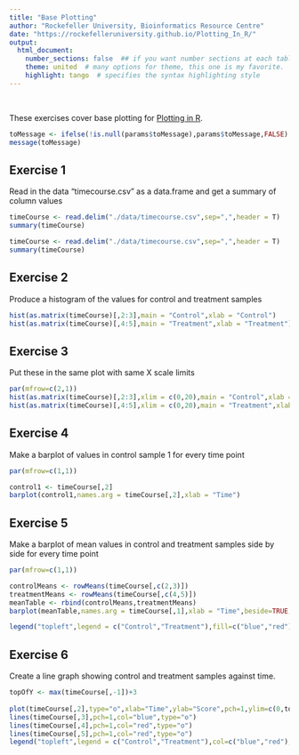 ```yaml
---
title: "Base Plotting"
author: "Rockefeller University, Bioinformatics Resource Centre"
date: "https://rockefelleruniversity.github.io/Plotting_In_R/"
output: 
  html_document:
    number_sections: false  ## if you want number sections at each table header
    theme: united  # many options for theme, this one is my favorite.
    highlight: tango  # specifies the syntax highlighting style
---
```


<p>&nbsp;</p>
These exercises cover base plotting for [Plotting in R](https://rockefelleruniversity.github.io/Plotting_In_R/). 

```r
toMessage <- ifelse(!is.null(params$toMessage),params$toMessage,FALSE)
message(toMessage)
```

## Exercise 1
Read in the data "timecourse.csv" as a data.frame and get a summary of column values

```r
timeCourse <- read.delim("./data/timecourse.csv",sep=",",header = T) 
summary(timeCourse)
```

```r
timeCourse <- read.delim("./data/timecourse.csv",sep=",",header = T) 
summary(timeCourse)
```

## Exercise 2
Produce a histogram of the values for control and treatment samples
```r
hist(as.matrix(timeCourse)[,2:3],main = "Control",xlab = "Control")
hist(as.matrix(timeCourse)[,4:5],main = "Treatment",xlab = "Treatment")
```

## Exercise 3
Put these in the same plot with same X scale limits
```r
par(mfrow=c(2,1))
hist(as.matrix(timeCourse)[,2:3],xlim = c(0,20),main = "Control",xlab = "Control")
hist(as.matrix(timeCourse)[,4:5],xlim = c(0,20),main = "Treatment",xlab = "Treatment")
```

## Exercise 4
Make a barplot of values in control sample 1 for every time point
```r
par(mfrow=c(1,1))

control1 <- timeCourse[,2]
barplot(control1,names.arg = timeCourse[,2],xlab = "Time")

```

## Exercise 5
Make a barplot of mean values in control and treatment samples side by side for every time point
```r
par(mfrow=c(1,1))

controlMeans <- rowMeans(timeCourse[,c(2,3)])
treatmentMeans <- rowMeans(timeCourse[,c(4,5)])
meanTable <- rbind(controlMeans,treatmentMeans)
barplot(meanTable,names.arg = timeCourse[,1],xlab = "Time",beside=TRUE,col=c("blue","red"))

legend("topleft",legend = c("Control","Treatment"),fill=c("blue","red"))

```

## Exercise 6
Create a line graph showing control and treatment samples against time.

```r
topOfY <- max(timeCourse[,-1])+3
 
plot(timeCourse[,2],type="o",xlab="Time",ylab="Score",pch=1,ylim=c(0,topOfY),col="blue") 
lines(timeCourse[,3],pch=1,col="blue",type="o") 
lines(timeCourse[,4],pch=1,col="red",type="o") 
lines(timeCourse[,5],pch=1,col="red",type="o") 
legend("topleft",legend = c("Control","Treatment"),col=c("blue","red"),lwd = 2)
```



